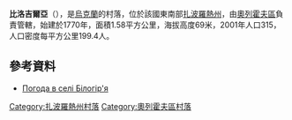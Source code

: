 {{coord|47|31|34|N|35|59|26|E|scale:100000|display=title}}

'''比洛吉爾亞'''（{{lang-uk|Білогір'я}}），是[[烏克蘭|烏克蘭]]的村落，位於該國東南部[[扎波羅熱州|扎波羅熱州]]，由[[奧列霍夫區|奧列霍夫區]]負責管轄，始建於1770年，面積1.58平方公里，海拔高度69米，2001年人口315，人口密度每平方公里199.4人。

==參考資料==
* [http://weather.in.ua/ua/zaporozhskaja/1296 Погода в селі Білогір'я] {{Wayback|url=http://weather.in.ua/ua/zaporozhskaja/1296 |date=20160305084911 }}

[[Category:扎波羅熱州村落|Category:扎波羅熱州村落]]
[[Category:奧列霍夫區村落|Category:奧列霍夫區村落]]


{{Zaporizhia-geo-stub}}
